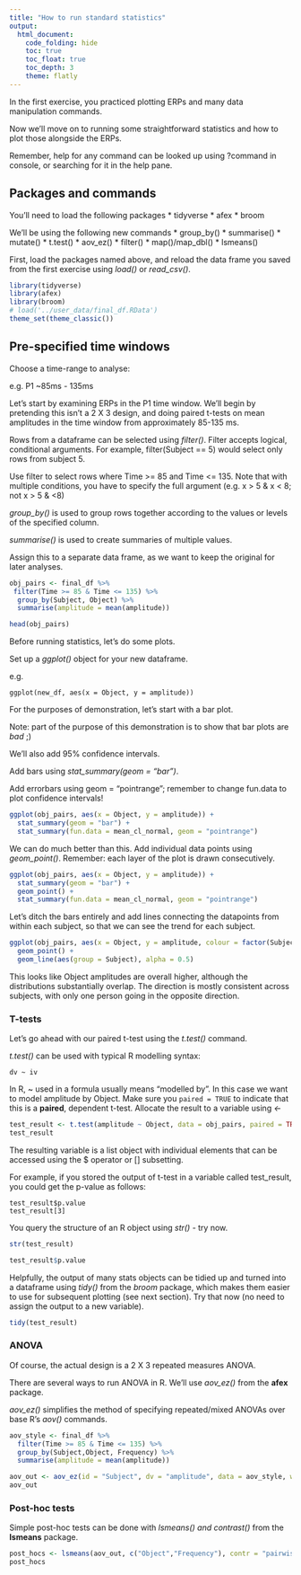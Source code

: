 ```yaml
---
title: "How to run standard statistics"
output:   
  html_document:
    code_folding: hide
    toc: true
    toc_float: true
    toc_depth: 3
    theme: flatly
---
```


In the first exercise, you practiced plotting ERPs and many data manipulation commands. 

Now we'll move on to running some straightforward statistics and how to plot those alongside the ERPs.

Remember, help for any command can be looked up using ?command in console, or searching for it in the help pane.

## Packages and commands

You'll need to load the following packages
* tidyverse
* afex
* broom

We'll be using the following new commands
* group_by()
* summarise()
* mutate()
* t.test()
* aov_ez()
* filter()
* map()/map_dbl()
* lsmeans()

First, load the packages named above, and reload the data frame you saved from the first exercise using *load()* or *read_csv()*.

```r
library(tidyverse)
library(afex)
library(broom)
# load('../user_data/final_df.RData')
theme_set(theme_classic())
```

## Pre-specified time windows

Choose a time-range to analyse: 

e.g. P1 ~85ms - 135ms

Let's start by examining ERPs in the P1 time window. We'll begin by pretending this isn't a 2 X 3 design, and doing paired t-tests on mean amplitudes in the time window from approximately 85-135 ms. 

Rows from a dataframe can be selected using *filter()*. Filter accepts logical, conditional arguments. For example, filter(Subject == 5) would select only rows from subject 5.

Use filter to select rows where Time >= 85 and Time <= 135. Note that with multiple conditions, you have to specify the full argument (e.g. x > 5 & x < 8; not x > 5 & <8)

*group_by()* is used to group rows together according to the values or levels of the specified column. 

*summarise()* is used to create summaries of multiple values. 

Assign this to a separate data frame, as we want to keep the original for later analyses.

```r
obj_pairs <- final_df %>%
 filter(Time >= 85 & Time <= 135) %>%
  group_by(Subject, Object) %>%
  summarise(amplitude = mean(amplitude))

head(obj_pairs)
```

Before running statistics, let's do some plots.

Set up a *ggplot()* object for your new dataframe.

e.g.
```
ggplot(new_df, aes(x = Object, y = amplitude))
```
For the purposes of demonstration, let's start with a bar plot. 

Note: part of the purpose of this demonstration is to show that bar plots are *bad* ;)

We'll also add 95% confidence intervals.

Add bars using *stat_summary(geom = "bar")*.

Add errorbars using geom = "pointrange"; remember to change fun.data to plot confidence intervals!

```r
ggplot(obj_pairs, aes(x = Object, y = amplitude)) +
  stat_summary(geom = "bar") + 
  stat_summary(fun.data = mean_cl_normal, geom = "pointrange")
```

We can do much better than this. Add individual data points using *geom_point()*. Remember: each layer of the plot is drawn consecutively.

```r
ggplot(obj_pairs, aes(x = Object, y = amplitude)) +
  stat_summary(geom = "bar") +
  geom_point() + 
  stat_summary(fun.data = mean_cl_normal, geom = "pointrange")
```

Let's ditch the bars entirely and add lines connecting the datapoints from within each subject, so that we can see the trend for each subject.

```r
ggplot(obj_pairs, aes(x = Object, y = amplitude, colour = factor(Subject))) +
  geom_point() + 
  geom_line(aes(group = Subject), alpha = 0.5) 
```

This looks like Object amplitudes are overall higher, although the distributions substantially overlap. The direction is mostly consistent across subjects, with only one person going in the opposite direction.

### T-tests

Let's go ahead with our paired t-test using the *t.test()* command.

*t.test()* can be used with typical R modelling syntax:

```
dv ~ iv
```

In R, ~ used in a formula usually means "modelled by". In this case we want to model amplitude by Object. Make sure you  ```paired = TRUE``` to indicate that this is a **paired**, dependent t-test. Allocate the result to a variable using *<-*

```r
test_result <- t.test(amplitude ~ Object, data = obj_pairs, paired = TRUE)
test_result
```

The resulting variable is a list object with individual elements that can be accessed using the $ operator or [] subsetting. 

For example, if you stored the output of t-test in a variable called test_result, you could get the p-value as follows:

```
test_result$p.value
test_result[3]
```
You query the structure of an R object using *str()* - try now.

```r
str(test_result)
```

```r

test_result$p.value

```

Helpfully, the output of many stats objects can be tidied up and turned into a dataframe using *tidy()* from the *broom* package, which makes them easier to use for subsequent plotting (see next section). Try that now (no need to assign the output to a new variable).

```r
tidy(test_result)
```

### ANOVA

Of course, the actual design is a 2 X 3 repeated measures ANOVA. 

There are several ways to run ANOVA in R. We'll use *aov_ez()* from the **afex** package.

*aov_ez()* simplifies the method of specifying repeated/mixed ANOVAs over base R's *aov()* commands.

```r
aov_style <- final_df %>%
  filter(Time >= 85 & Time <= 135) %>%
  group_by(Subject,Object, Frequency) %>%
  summarise(amplitude = mean(amplitude)) 

aov_out <- aov_ez(id = "Subject", dv = "amplitude", data = aov_style, within = c("Object", "Frequency"))
aov_out
```

### Post-hoc tests
Simple post-hoc tests can be done with *lsmeans()* *and contrast()* from the **lsmeans** package.

```r
post_hocs <- lsmeans(aov_out, c("Object","Frequency"), contr = "pairwise", adjust = "holm")
post_hocs
```

